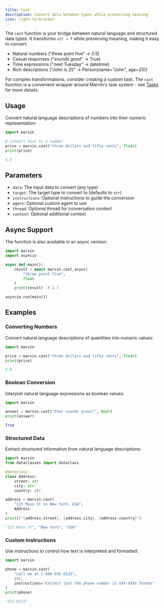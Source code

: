 ```yaml
---
title: Cast
description: Convert data between types while preserving meaning
icon: right-to-bracket
---
```


The `cast` function is your bridge between natural language and structured data types. It transforms `str → T` while preserving meaning, making it easy to convert:
- Natural numbers ("three point five" → 3.5)
- Casual responses ("sounds good" → True)
- Time expressions ("next Tuesday" → datetime)
- Rich descriptions ("John is 25" → Person(name="John", age=25))

For complex transformations, consider creating a custom task. The `cast` function is a convenient wrapper around Marvin's task system - see [Tasks](/concepts/tasks) for more details.

## Usage

Convert natural language descriptions of numbers into their numeric representation:

```python
import marvin

# Convert text to a number
price = marvin.cast("three dollars and fifty cents", float)
print(price)
```

```python
3.5
```

## Parameters

- `data`: The input data to convert (any type)
- `target`: The target type to convert to (defaults to `str`)
- `instructions`: Optional instructions to guide the conversion
- `agent`: Optional custom agent to use
- `thread`: Optional thread for conversation context
- `context`: Optional additional context

## Async Support

The function is also available in an async version:

```python
import marvin
import asyncio

async def main():
    result = await marvin.cast_async(
        "three point five",
        float
    )
    print(result)  # 3.5

asyncio.run(main())
```

## Examples

### Converting Numbers

Convert natural language descriptions of quantities into numeric values:

```python
import marvin

price = marvin.cast("three dollars and fifty cents", float)
print(price)
```

```python
3.5
```

### Boolean Conversion

Interpret natural language expressions as boolean values:

```python
import marvin

answer = marvin.cast("that sounds great!", bool)
print(answer)
```

```python
True
```

### Structured Data

Extract structured information from natural language descriptions:

```python
import marvin
from dataclasses import dataclass

@dataclass
class Address:
    street: str
    city: str
    country: str

address = marvin.cast(
    "123 Main St in New York, USA",
    Address
)
print(f"{address.street}, {address.city}, {address.country}")
```

```python
"123 Main St", "New York", "USA"
```

### Custom Instructions

Use instructions to control how text is interpreted and formatted:

```python
import marvin

phone = marvin.cast(
    "call me at 1-800-555-0123",
    str,
    instructions="Extract just the phone number in XXX-XXXX format"
)
print(phone)
```

```python
"555-0123"
``` 
